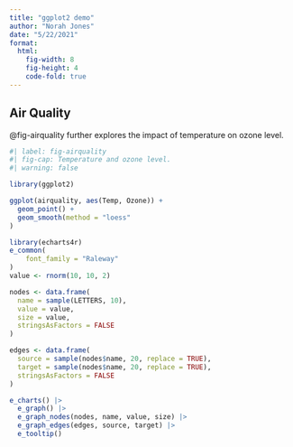 ```yaml
---
title: "ggplot2 demo"
author: "Norah Jones"
date: "5/22/2021"
format: 
  html:
    fig-width: 8
    fig-height: 4
    code-fold: true
---
```


## Air Quality

@fig-airquality further explores the impact of temperature on ozone level.

```r
#| label: fig-airquality
#| fig-cap: Temperature and ozone level.
#| warning: false

library(ggplot2)

ggplot(airquality, aes(Temp, Ozone)) + 
  geom_point() + 
  geom_smooth(method = "loess"
)
```

```r
library(echarts4r)
e_common(
    font_family = "Raleway"
)
value <- rnorm(10, 10, 2)

nodes <- data.frame(
  name = sample(LETTERS, 10),
  value = value,
  size = value,
  stringsAsFactors = FALSE
)

edges <- data.frame(
  source = sample(nodes$name, 20, replace = TRUE),
  target = sample(nodes$name, 20, replace = TRUE),
  stringsAsFactors = FALSE
)

e_charts() |> 
  e_graph() |> 
  e_graph_nodes(nodes, name, value, size) |> 
  e_graph_edges(edges, source, target) |> 
  e_tooltip()
```

